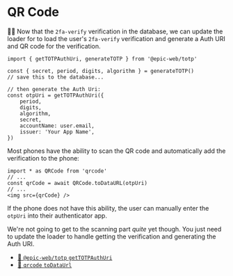 # QR Code

<EpicVideo url="https://www.epicweb.dev/workshops/authentication-strategies-and-implementation/enable-two-factor-authentication-2fa/generating-two-factor-authentication-codes-and-qr-codes" />

👨‍💼 Now that the `2fa-verify` verification in the database, we can update the
loader for <LinkToApp to="/settings/profile/two-factor/verify" /> to load the
user's `2fa-verify` verification and generate a Auth URI and QR code for the
verification.

```tsx
import { getTOTPAuthUri, generateTOTP } from '@epic-web/totp'

const { secret, period, digits, algorithm } = generateTOTP()
// save this to the database...

// then generate the Auth Uri:
const otpUri = getTOTPAuthUri({
	period,
	digits,
	algorithm,
	secret,
	accountName: user.email,
	issuer: 'Your App Name',
})
```

Most phones have the ability to scan the QR code and automatically add the
verification to the phone:

```tsx
import * as QRCode from 'qrcode'
// ...
const qrCode = await QRCode.toDataURL(otpUri)
// ...
<img src={qrCode} />
```

If the phone does not have this ability, the user
can manually enter the `otpUri` into their authenticator app.

We're not going to get to the scanning part _quite_ yet though. You just need
to update the loader to handle getting the verification and generating the Auth
URI.

- [📜 `@epic-web/totp` `getTOTPAuthUri`](https://github.com/epicweb-dev/totp#gettotpauthuri)
- [📜 `qrcode` `toDataUrl`](https://github.com/soldair/node-qrcode#todataurltext-options-cberror-url)
